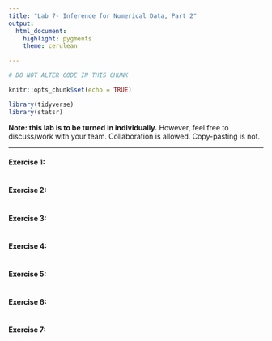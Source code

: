 ---
title: "Lab 7- Inference for Numerical Data, Part 2"
output:
  html_document:
    highlight: pygments
    theme: cerulean

---

```{r setup, include=FALSE}

# DO NOT ALTER CODE IN THIS CHUNK

knitr::opts_chunk$set(echo = TRUE)

library(tidyverse)
library(statsr)

```


**Note: this lab is to be turned in individually.** However, feel free to discuss/work with your team. Collaboration is allowed. Copy-pasting is not.


* * *

#### Exercise 1: 



```{r ex1, echo=TRUE}

```



#### Exercise 2: 



```{r ex2, echo=TRUE}

```



#### Exercise 3: 



```{r ex3, echo=TRUE}

```





#### Exercise 4: 



```{r ex4, echo=TRUE}

```



#### Exercise 5: 



```{r ex5, echo=TRUE}

```



#### Exercise 6: 



```{r ex6, echo=TRUE}

```

#### Exercise 7: 



```{r ex7, echo=TRUE}

```



